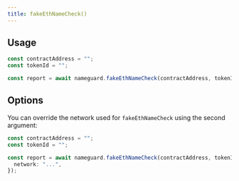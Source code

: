 ```yaml
---
title: fakeEthNameCheck()
---
```


## Usage

```ts
const contractAddress = "";
const tokenId = "";

const report = await nameguard.fakeEthNameCheck(contractAddress, tokenId);
```

## Options

You can override the network used for `fakeEthNameCheck` using the second argument:

```ts
const contractAddress = "";
const tokenId = "";

const report = await nameguard.fakeEthNameCheck(contractAddress, tokenId, {
  network: "...",
});
```
